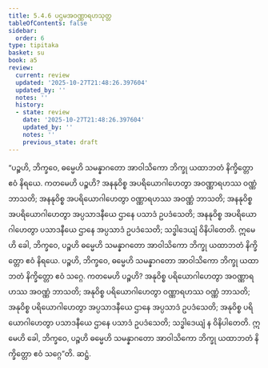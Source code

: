 ```yaml
---
title: 5.4.6 ပဌမအဝဏ္ဏာရဟသုတ္တ
tableOfContents: false
sidebar:
  order: 6
type: tipitaka
basket: su
book: a5
review:
  current: review
  updated: '2025-10-27T21:48:26.397604'
  updated_by: ''
  notes: ''
  history:
  - state: review
    date: '2025-10-27T21:48:26.397604'
    updated_by: ''
    notes: ''
    previous_state: draft
---
```



<ReviewStatus review={frontmatter.review} showDetails={true} />

<HypothesisAnnotation frontmatter={frontmatter} />

<DynamicBreadcrumb />

<Division number="236" book="a5" e="ch" v="16" p="230">

<Paragraph number="1300" book="a5">
“ပဉ္စဟိ, ဘိက္ခဝေ, ဓမ္မေဟိ သမန္နာဂတော အာဝါသိကော ဘိက္ခု ယထာဘတံ နိက္ခိတ္တော ဧဝံ နိရယေ. ကတမေဟိ ပဉ္စဟိ? အနနုဝိစ္စ အပရိယောဂါဟေတွာ အဝဏ္ဏာရဟဿ ဝဏ္ဏံ ဘာသတိ; အနနုဝိစ္စ အပရိယောဂါဟေတွာ ဝဏ္ဏာရဟဿ အဝဏ္ဏံ ဘာသတိ; အနနုဝိစ္စ အပရိယောဂါဟေတွာ အပ္ပသာဒနီယေ ဌာနေ ပသာဒံ ဥပဒံသေတိ; အနနုဝိစ္စ အပရိယောဂါဟေတွာ ပသာဒနီယေ ဌာနေ အပ္ပသာဒံ ဥပဒံသေတိ; သဒ္ဓါဒေယျံ ဝိနိပါတေတိ. ဣမေဟိ ခေါ, ဘိက္ခဝေ, ပဉ္စဟိ ဓမ္မေဟိ သမန္နာဂတော အာဝါသိကော ဘိက္ခု ယထာဘတံ နိက္ခိတ္တော ဧဝံ နိရယေ.
</Paragraph>

<Paragraph number="1301" book="a5">
ပဉ္စဟိ, ဘိက္ခဝေ, ဓမ္မေဟိ သမန္နာဂတော အာဝါသိကော ဘိက္ခု ယထာဘတံ နိက္ခိတ္တော ဧဝံ သဂ္ဂေ. ကတမေဟိ ပဉ္စဟိ? အနုဝိစ္စ ပရိယောဂါဟေတွာ အဝဏ္ဏာရဟဿ အဝဏ္ဏံ ဘာသတိ; အနုဝိစ္စ ပရိယောဂါဟေတွာ ဝဏ္ဏာရဟဿ ဝဏ္ဏံ ဘာသတိ; အနုဝိစ္စ ပရိယောဂါဟေတွာ အပ္ပသာဒနီယေ ဌာနေ အပ္ပသာဒံ ဥပဒံသေတိ; အနုဝိစ္စ ပရိယောဂါဟေတွာ ပသာဒနီယေ ဌာနေ ပသာဒံ ဥပဒံသေတိ; သဒ္ဓါဒေယျံ န ဝိနိပါတေတိ. ဣမေဟိ ခေါ, ဘိက္ခဝေ, ပဉ္စဟိ ဓမ္မေဟိ သမန္နာဂတော အာဝါသိကော ဘိက္ခု ယထာဘတံ နိက္ခိတ္တော ဧဝံ သဂ္ဂေ”တိ.

</Paragraph>
</Division>

<Paragraph number="1302" type="center" book="a5">
ဆဋ္ဌံ.
</Paragraph>